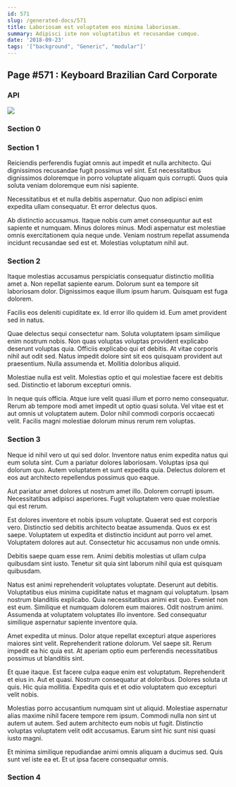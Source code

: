 ```yaml
---
id: 571
slug: /generated-docs/571
title: Laboriosam est voluptatem eos minima laboriosam.
summary: Adipisci iste non voluptatibus et recusandae cumque.
date: '2018-09-23'
tags: '["background", "Generic", "modular"]'
---
```


## Page #571 : Keyboard Brazilian Card Corporate
### API




![](/assets/cats-1.jpg)

### Section 0

### Section 1
Reiciendis perferendis fugiat omnis aut impedit et nulla architecto. Qui dignissimos recusandae fugit possimus vel sint. Est necessitatibus dignissimos doloremque in porro voluptate aliquam quis corrupti. Quos quia soluta veniam doloremque eum nisi sapiente.
 Necessitatibus et et nulla debitis aspernatur. Quo non adipisci enim expedita ullam consequatur. Et error delectus quos.
 Ab distinctio accusamus. Itaque nobis cum amet consequuntur aut est sapiente et numquam. Minus dolores minus. Modi aspernatur est molestiae omnis exercitationem quia neque unde. Veniam nostrum repellat assumenda incidunt recusandae sed est et. Molestias voluptatum nihil aut.
### Section 2
Itaque molestias accusamus perspiciatis consequatur distinctio mollitia amet a. Non repellat sapiente earum. Dolorum sunt ea tempore sit laboriosam dolor. Dignissimos eaque illum ipsum harum. Quisquam est fuga dolorem.
 Facilis eos deleniti cupiditate ex. Id error illo quidem id. Eum amet provident sed in natus.
 Quae delectus sequi consectetur nam. Soluta voluptatem ipsam similique enim nostrum nobis. Non quas voluptas voluptas provident explicabo deserunt voluptas quia. Officiis explicabo qui et debitis. At vitae corporis nihil aut odit sed.
Natus impedit dolore sint sit eos quisquam provident aut praesentium. Nulla assumenda et. Mollitia doloribus aliquid.
 Molestiae nulla est velit. Molestias optio et qui molestiae facere est debitis sed. Distinctio et laborum excepturi omnis.
 In neque quis officia. Atque iure velit quasi illum et porro nemo consequatur. Rerum ab tempore modi amet impedit ut optio quasi soluta. Vel vitae est et aut omnis ut voluptatem autem. Dolor nihil commodi corporis occaecati velit. Facilis magni molestiae dolorum minus rerum rem voluptas.
### Section 3
Neque id nihil vero ut qui sed dolor. Inventore natus enim expedita natus qui eum soluta sint. Cum a pariatur dolores laboriosam. Voluptas ipsa qui dolorum quo. Autem voluptatem et sunt expedita quia. Delectus dolorem et eos aut architecto repellendus possimus quo eaque.
 Aut pariatur amet dolores ut nostrum amet illo. Dolorem corrupti ipsum. Necessitatibus adipisci asperiores. Fugit voluptatem vero quae molestiae qui est rerum.
 Est dolores inventore et nobis ipsum voluptate. Quaerat sed est corporis vero. Distinctio sed debitis architecto beatae assumenda. Quos ex est saepe.
Voluptatem ut expedita et distinctio incidunt aut porro vel amet. Voluptatem dolores aut aut. Consectetur hic accusamus non unde omnis.
 Debitis saepe quam esse rem. Animi debitis molestias ut ullam culpa quibusdam sint iusto. Tenetur sit quia sint laborum nihil quia est quisquam quibusdam.
 Natus est animi reprehenderit voluptates voluptate. Deserunt aut debitis. Voluptatibus eius minima cupiditate natus et magnam qui voluptatum. Ipsam nostrum blanditiis explicabo. Quia necessitatibus animi est quo. Eveniet non est eum.
Similique et numquam dolorem eum maiores. Odit nostrum animi. Assumenda at voluptatem voluptates illo inventore. Sed consequatur similique aspernatur sapiente inventore quia.
 Amet expedita ut minus. Dolor atque repellat excepturi atque asperiores maiores sint velit. Reprehenderit ratione dolorum. Vel saepe sit. Rerum impedit ea hic quia est. At aperiam optio eum perferendis necessitatibus possimus ut blanditiis sint.
 Et quae itaque. Est facere culpa eaque enim est voluptatum. Reprehenderit et eius in. Aut et quasi. Nostrum consequatur at doloribus.
Dolores soluta ut quis. Hic quia mollitia. Expedita quis et et odio voluptatem quo excepturi velit nobis.
 Molestias porro accusantium numquam sint ut aliquid. Molestiae aspernatur alias maxime nihil facere tempore rem ipsum. Commodi nulla non sint ut autem ut autem. Sed autem architecto eum nobis ut fugit. Distinctio voluptas voluptatem velit odit accusamus. Earum sint hic sunt nisi quasi iusto magni.
 Et minima similique repudiandae animi omnis aliquam a ducimus sed. Quis sunt vel iste ea et. Et ut ipsa facere consequatur omnis.
### Section 4

